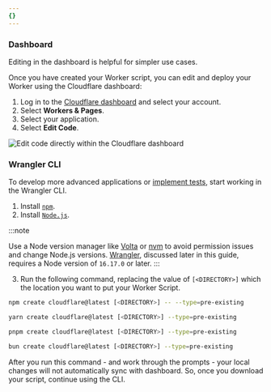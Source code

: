 ```yaml
---
{}
---
```



### Dashboard

Editing in the dashboard is helpful for simpler use cases.

Once you have created your Worker script, you can edit and deploy your Worker using the Cloudflare dashboard:

1. Log in to the [Cloudflare dashboard](https://dash.cloudflare.com) and select your account.
2. Select **Workers & Pages**.
3. Select your application.
4. Select **Edit Code**.

![Edit code directly within the Cloudflare dashboard](~/assets/images/workers/workers-edit-code.png)

### Wrangler CLI

To develop more advanced applications or [implement tests](/workers/testing/), start working in the Wrangler CLI.

1. Install [`npm`](https://docs.npmjs.com/getting-started).
2. Install [`Node.js`](https://nodejs.org/en/).

:::note

Use a Node version manager like [Volta](https://volta.sh/) or [nvm](https://github.com/nvm-sh/nvm) to avoid permission issues and change Node.js versions. [Wrangler](/workers/wrangler/install-and-update/), discussed later in this guide, requires a Node version of `16.17.0` or later.
:::

3. Run the following command, replacing the value of `[<DIRECTORY>]` which the location you want to put your Worker Script.

<Tabs> <TabItem label="npm">

```sh
npm create cloudflare@latest [<DIRECTORY>] -- --type=pre-existing
```

</TabItem> <TabItem label="yarn">

```sh
yarn create cloudflare@latest [<DIRECTORY>] --type=pre-existing
```

</TabItem> <TabItem label="pnpm">

```sh
pnpm create cloudflare@latest [<DIRECTORY>] --type=pre-existing
```

</TabItem> <TabItem label="bun">

```sh
bun create cloudflare@latest [<DIRECTORY>] --type=pre-existing
```

</TabItem> </Tabs>

After you run this command - and work through the prompts - your local changes will not automatically sync with dashboard. So, once you download your script, continue using the CLI.

